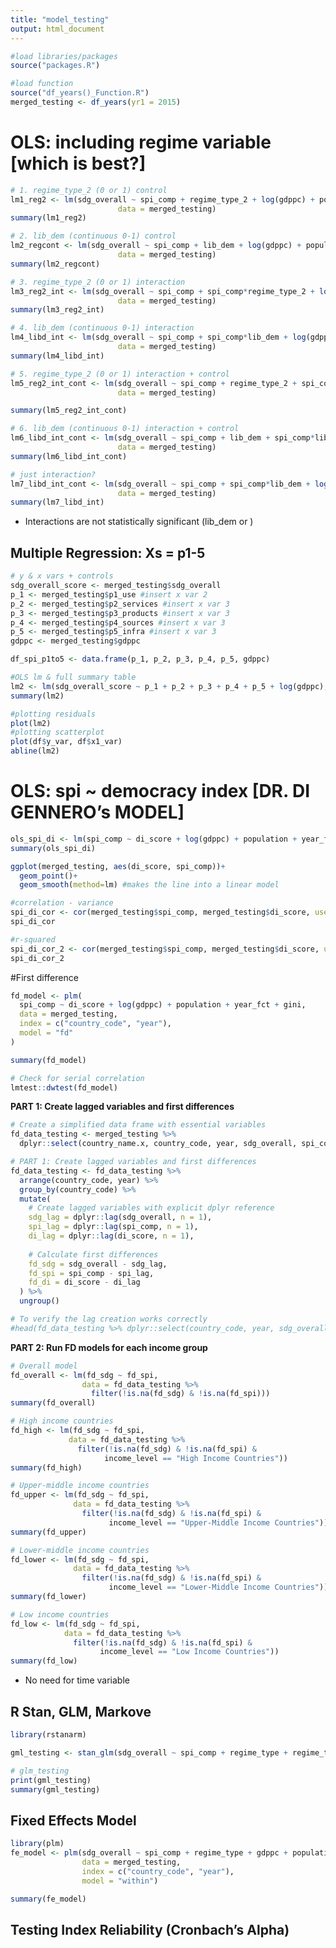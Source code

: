 ```yaml
---
title: "model_testing"
output: html_document
---
```


```r
#load libraries/packages
source("packages.R")

#load function 
source("df_years()_Function.R")
merged_testing <- df_years(yr1 = 2015) 
```


# OLS: including regime variable [which is best?]
```r
# 1. regime_type_2 (0 or 1) control
lm1_reg2 <- lm(sdg_overall ~ spi_comp + regime_type_2 + log(gdppc) + population,
                        data = merged_testing)
summary(lm1_reg2)

# 2. lib_dem (continuous 0-1) control
lm2_regcont <- lm(sdg_overall ~ spi_comp + lib_dem + log(gdppc) + population,
                        data = merged_testing)
summary(lm2_regcont)

# 3. regime_type_2 (0 or 1) interaction 
lm3_reg2_int <- lm(sdg_overall ~ spi_comp + spi_comp*regime_type_2 + log(gdppc) + population,
                        data = merged_testing)
summary(lm3_reg2_int)

# 4. lib_dem (continuous 0-1) interaction
lm4_libd_int <- lm(sdg_overall ~ spi_comp + spi_comp*lib_dem + log(gdppc) + population,
                        data = merged_testing)
summary(lm4_libd_int)

# 5. regime_type_2 (0 or 1) interaction + control
lm5_reg2_int_cont <- lm(sdg_overall ~ spi_comp + regime_type_2 + spi_comp*regime_type_2 + log(gdppc) + population,
                        data = merged_testing)

summary(lm5_reg2_int_cont)

# 6. lib_dem (continuous 0-1) interaction + control 
lm6_libd_int_cont <- lm(sdg_overall ~ spi_comp + lib_dem + spi_comp*lib_dem + log(gdppc) + population,
                        data = merged_testing)
summary(lm6_libd_int_cont)

# just interaction?
lm7_libd_int_cont <- lm(sdg_overall ~ spi_comp + spi_comp*lib_dem + log(gdppc) + population,
                        data = merged_testing)
summary(lm7_libd_int)
```
- Interactions are not statistically significant (lib_dem or )



## Multiple Regression: Xs = p1-5

```r
# y & x vars + controls
sdg_overall_score <- merged_testing$sdg_overall 
p_1 <- merged_testing$p1_use #insert x var 2
p_2 <- merged_testing$p2_services #insert x var 3
p_3 <- merged_testing$p3_products #insert x var 3
p_4 <- merged_testing$p4_sources #insert x var 3
p_5 <- merged_testing$p5_infra #insert x var 3
gdppc <- merged_testing$gdppc

df_spi_p1to5 <- data.frame(p_1, p_2, p_3, p_4, p_5, gdppc)

#OLS lm & full summary table 
lm2 <- lm(sdg_overall_score ~ p_1 + p_2 + p_3 + p_4 + p_5 + log(gdppc), data=df_spi_p1to5)
summary(lm2)

#plotting residuals
plot(lm2)
#plotting scatterplot 
plot(df$y_var, df$x1_var)
abline(lm2)
```

# OLS: spi ~ democracy index [DR. DI GENNERO's MODEL]
```r
ols_spi_di <- lm(spi_comp ~ di_score + log(gdppc) + population + year_fct + gini, data = merged_testing)
summary(ols_spi_di)

ggplot(merged_testing, aes(di_score, spi_comp))+
  geom_point()+
  geom_smooth(method=lm) #makes the line into a linear model

#correlation - variance 
spi_di_cor <- cor(merged_testing$spi_comp, merged_testing$di_score, use = "complete.obs")
spi_di_cor

#r-squared
spi_di_cor_2 <- cor(merged_testing$spi_comp, merged_testing$di_score, use = "complete.obs")^2
spi_di_cor_2
```


#First difference
```r
fd_model <- plm(
  spi_comp ~ di_score + log(gdppc) + population + year_fct + gini,
  data = merged_testing,
  index = c("country_code", "year"),
  model = "fd"
)

summary(fd_model)

# Check for serial correlation
lmtest::dwtest(fd_model)

```

**PART 1: Create lagged variables and first differences**

```r
# Create a simplified data frame with essential variables
fd_data_testing <- merged_testing %>%
  dplyr::select(country_name.x, country_code, year, sdg_overall, spi_comp, di_score, income_level, gini)

# PART 1: Create lagged variables and first differences
fd_data_testing <- fd_data_testing %>%
  arrange(country_code, year) %>% 
  group_by(country_code) %>%
  mutate(
    # Create lagged variables with explicit dplyr reference
    sdg_lag = dplyr::lag(sdg_overall, n = 1),
    spi_lag = dplyr::lag(spi_comp, n = 1),
    di_lag = dplyr::lag(di_score, n = 1),
    
    # Calculate first differences
    fd_sdg = sdg_overall - sdg_lag,
    fd_spi = spi_comp - spi_lag,
    fd_di = di_score - di_lag
  ) %>%
  ungroup()

# To verify the lag creation works correctly
#head(fd_data_testing %>% dplyr::select(country_code, year, sdg_overall, sdg_lag, fd_sdg, spi_comp, spi_lag, fd_spi) %>% arrange(country_code, year), 10)
```

**PART 2: Run FD models for each income group**

```r
# Overall model
fd_overall <- lm(fd_sdg ~ fd_spi, 
                data = fd_data_testing %>% 
                  filter(!is.na(fd_sdg) & !is.na(fd_spi)))
summary(fd_overall)

# High income countries
fd_high <- lm(fd_sdg ~ fd_spi, 
             data = fd_data_testing %>% 
               filter(!is.na(fd_sdg) & !is.na(fd_spi) & 
                     income_level == "High Income Countries"))
summary(fd_high)

# Upper-middle income countries
fd_upper <- lm(fd_sdg ~ fd_spi, 
              data = fd_data_testing %>% 
                filter(!is.na(fd_sdg) & !is.na(fd_spi) & 
                      income_level == "Upper-Middle Income Countries"))
summary(fd_upper)

# Lower-middle income countries
fd_lower <- lm(fd_sdg ~ fd_spi, 
              data = fd_data_testing %>% 
                filter(!is.na(fd_sdg) & !is.na(fd_spi) & 
                      income_level == "Lower-Middle Income Countries"))
summary(fd_lower)

# Low income countries
fd_low <- lm(fd_sdg ~ fd_spi, 
            data = fd_data_testing %>% 
              filter(!is.na(fd_sdg) & !is.na(fd_spi) & 
                    income_level == "Low Income Countries"))
summary(fd_low)
```
- No need for time variable


## R Stan, GLM, Markove  
```r
library(rstanarm)

gml_testing <- stan_glm(sdg_overall ~ spi_comp + regime_type + regime_type*spi_comp + log(gdppc) + population, data = merged_testing)

# glm_testing
print(gml_testing)
summary(gml_testing)
```

## Fixed Effects Model
```r
library(plm)
fe_model <- plm(sdg_overall ~ spi_comp + regime_type + gdppc + population,
                data = merged_testing, 
                index = c("country_code", "year"), 
                model = "within")

summary(fe_model)
```


## Testing Index Reliability (Cronbach's Alpha)

```r

```

